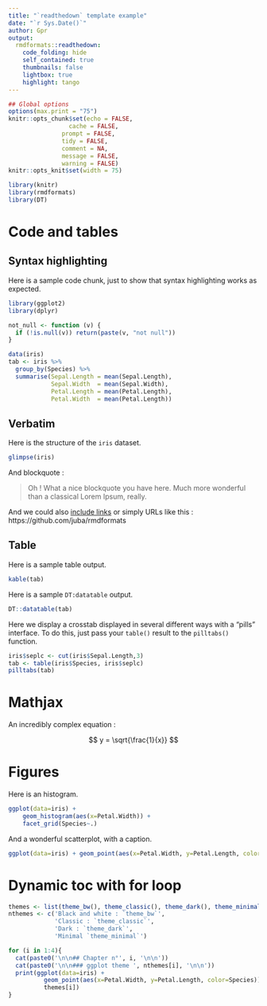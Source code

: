 ```yaml
---
title: "`readthedown` template example"
date: "`r Sys.Date()`"
author: Gpr
output:
  rmdformats::readthedown:
    code_folding: hide
    self_contained: true
    thumbnails: false
    lightbox: true
    highlight: tango
---
```



```r

## Global options
options(max.print = "75")
knitr::opts_chunk$set(echo = FALSE,
	             cache = FALSE,
               prompt = FALSE,
               tidy = FALSE,
               comment = NA,
               message = FALSE,
               warning = FALSE)
knitr::opts_knit$set(width = 75)

```

```r
library(knitr)
library(rmdformats)
library(DT)
```

# Code and tables

## Syntax highlighting

Here is a sample code chunk, just to show that syntax highlighting works as expected.

```r
library(ggplot2)
library(dplyr)

not_null <- function (v) {
  if (!is.null(v)) return(paste(v, "not null"))
}

data(iris)
tab <- iris %>%
  group_by(Species) %>%
  summarise(Sepal.Length = mean(Sepal.Length),
            Sepal.Width  = mean(Sepal.Width),
            Petal.Length = mean(Petal.Length),
            Petal.Width  = mean(Petal.Length))
```


## Verbatim

Here is the structure of the `iris` dataset.

```r
glimpse(iris)
```

And blockquote :

> Oh ! What a nice blockquote you have here. Much more wonderful than a classical Lorem Ipsum, really.

And we could also [include links](https://github.com/juba/rmdformats) or simply URLs like this : https://github.com/juba/rmdformats

## Table

Here is a sample table output.

```r
kable(tab)
```

Here is a sample `DT:datatable` output.

```r
DT::datatable(tab)
```



Here we display a crosstab displayed in several different ways with a "pills"
interface. To do this, just pass your `table()` result to the `pilltabs()`
function.

```r

iris$seplc <- cut(iris$Sepal.Length,3)
tab <- table(iris$Species, iris$seplc)
pilltabs(tab)

```

# Mathjax

An incredibly complex equation :

$$ y = \sqrt{\frac{1}{x}} $$


# Figures

Here is an histogram.

```r
ggplot(data=iris) +
    geom_histogram(aes(x=Petal.Width)) +
    facet_grid(Species~.)

```

And a wonderful scatterplot, with a caption.

```r
ggplot(data=iris) + geom_point(aes(x=Petal.Width, y=Petal.Length, color=Species))
```

# Dynamic toc with for loop


```r

themes <- list(theme_bw(), theme_classic(), theme_dark(), theme_minimal())
nthemes <- c('Black and white : `theme_bw`', 
             'Classic : `theme_classic`', 
             'Dark : `theme_dark`', 
             'Minimal `theme_minimal`')

for (i in 1:4){
  cat(paste0('\n\n## Chapter n°', i, '\n\n'))
  cat(paste0('\n\n### ggplot theme ', nthemes[i], '\n\n'))
  print(ggplot(data=iris) + 
          geom_point(aes(x=Petal.Width, y=Petal.Length, color=Species)) + 
          themes[i])
}
```

